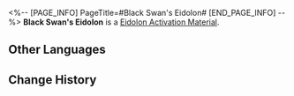 <%-- [PAGE_INFO]
PageTitle=#Black Swan's Eidolon#
[END_PAGE_INFO] --%>
{{Item Infobox
|id          = 11307
|image       = Item Black Swan's Eidolon.png
|type        = Eidolon Activation Material
|invCategory = 
|rarity      = 5
|effect      = 
|description = Material for raising Black Swan's Eidolon Level.
}}
'''Black Swan's Eidolon''' is a [[Eidolon Activation Material]].

==Other Languages==
{{Other Languages
|en   = Black Swan's Eidolon
|zhs  = 【黑天鹅】的星魂
|zht  = 【黑天鵝】的星魂
|ja   = 「ブラックスワン」の星魂
|ko   = [블랙 스완]의 성혼
|es   = Eidolon de Cisne Negro
|fr   = Eidolon de Cygne noir
|ru   = Эйдолон Чёрного Лебедя
|th   = Eidolon ของ Black Swan
|vi   = Tinh Hồn Black Swan
|de   = Schwarzer Schwans Eidolon
|id   = Black Swan's Eidolon
|pt   = Eidolon da Cisne Negro
}}

==Change History==
{{Change History|2.0}}